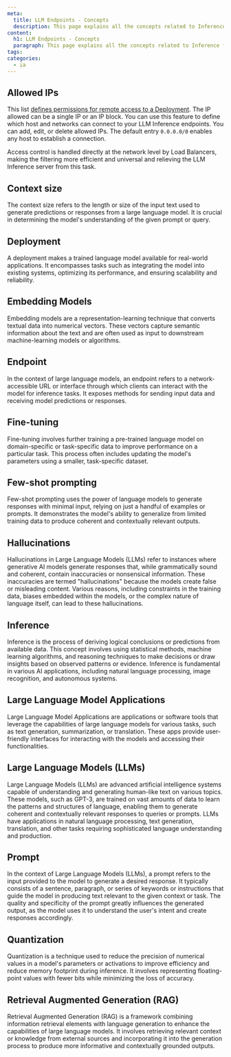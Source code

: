 ```yaml
---
meta:
  title: LLM Endpoints - Concepts
  description: This page explains all the concepts related to Inference for LLMs
content:
  h1: LLM Endpoints - Concepts
  paragraph: This page explains all the concepts related to Inference for LLMs
tags: 
categories:
  - ia
---
```

## Allowed IPs

This list [defines permissions for remote access to a Deployment](/ai-data/llm-inference/how-to/manage-allowed-ip-addresses/). The IP allowed can be a single IP or an IP block. You can use this feature to define which host and networks can connect to your LLM Inference endpoints. You can add, edit, or delete allowed IPs. The default entry `0.0.0.0/0` enables any host to establish a connection.

Access control is handled directly at the network level by Load Balancers, making the filtering more efficient and universal and relieving the LLM Inference server from this task.

## Context size

The context size refers to the length or size of the input text used to generate predictions or responses from a large language model. It is crucial in determining the model's understanding of the given prompt or query.

## Deployment

A deployment makes a trained language model available for real-world applications. It encompasses tasks such as integrating the model into existing systems, optimizing its performance, and ensuring scalability and reliability.

## Embedding Models

Embedding models are a representation-learning technique that converts textual data into numerical vectors. These vectors capture semantic information about the text and are often used as input to downstream machine-learning models or algorithms.

## Endpoint

In the context of large language models, an endpoint refers to a network-accessible URL or interface through which clients can interact with the model for inference tasks. It exposes methods for sending input data and receiving model predictions or responses.

## Fine-tuning

Fine-tuning involves further training a pre-trained language model on domain-specific or task-specific data to improve performance on a particular task. This process often includes updating the model's parameters using a smaller, task-specific dataset.

## Few-shot prompting

Few-shot prompting uses the power of language models to generate responses with minimal input, relying on just a handful of examples or prompts.
It demonstrates the model's ability to generalize from limited training data to produce coherent and contextually relevant outputs.

## Hallucinations

Hallucinations in Large Language Models (LLMs) refer to instances where generative AI models generate responses that, while grammatically sound and coherent, contain inaccuracies or nonsensical information. These inaccuracies are termed "hallucinations" because the models create false or misleading content. Various reasons, including constraints in the training data, biases embedded within the models, or the complex nature of language itself, can lead to these hallucinations.

## Inference

Inference is the process of deriving logical conclusions or predictions from available data. This concept involves using statistical methods, machine learning algorithms, and reasoning techniques to make decisions or draw insights based on observed patterns or evidence. 
Inference is fundamental in various AI applications, including natural language processing, image recognition, and autonomous systems.

## Large Language Model Applications

Large Language Model Applications are applications or software tools that leverage the capabilities of large language models for various tasks, such as text generation, summarization, or translation. These apps provide user-friendly interfaces for interacting with the models and accessing their functionalities.

## Large Language Models (LLMs)

Large Language Models (LLMs) are advanced artificial intelligence systems capable of understanding and generating human-like text on various topics.
These models, such as GPT-3, are trained on vast amounts of data to learn the patterns and structures of language, enabling them to generate coherent and contextually relevant responses to queries or prompts.
LLMs have applications in natural language processing, text generation, translation, and other tasks requiring sophisticated language understanding and production.

## Prompt

In the context of Large Language Models (LLMs), a prompt refers to the input provided to the model to generate a desired response.
It typically consists of a sentence, paragraph, or series of keywords or instructions that guide the model in producing text relevant to the given context or task.
The quality and specificity of the prompt greatly influences the generated output, as the model uses it to understand the user's intent and create responses accordingly.

## Quantization

Quantization is a technique used to reduce the precision of numerical values in a model's parameters or activations to improve efficiency and reduce memory footprint during inference. It involves representing floating-point values with fewer bits while minimizing the loss of accuracy.

## Retrieval Augmented Generation (RAG)

Retrieval Augmented Generation (RAG) is a framework combining information retrieval elements with language generation to enhance the capabilities of large language models. It involves retrieving relevant context or knowledge from external sources and incorporating it into the generation process to produce more informative and contextually grounded outputs.
